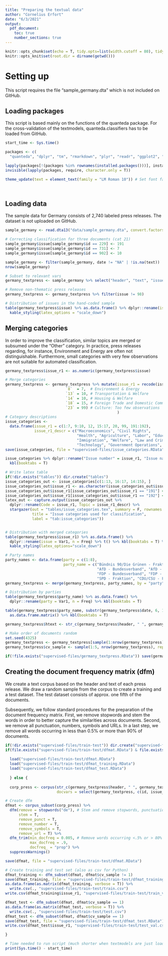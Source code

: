 ```yaml
---
title: "Preparing the textual data"
author: "Cornelius Erfort"
date: "6/3/2021"
output: 
  pdf_document:
    toc: true
    number_sections: true
---
```


```r
knitr::opts_chunk$set(echo = T, tidy.opts=list(width.cutoff = 80), tidy = T, python.reticulate = F)
knitr::opts_knit$set(root.dir = dirname(getwd()))

```

# Setting up

This script requires the file "sample_germany.dta" which is not included on GitHub.

## Loading packages

This script is based mainly on the functions of the quanteda package. For the cross-validation of the textmodels, quanteda.classifiers has to be loaded from GitHub.

```r
start_time <- Sys.time()

packages <- c(
  "quanteda", "dplyr", "tm", "rmarkdown", "plyr", "readr", "ggplot2", "stringr", "formatR", "readstata13", "lubridate", "kableExtra", "stargazer")

lapply(packages[!(packages %in% rownames(installed.packages()))], install.packages)
invisible(lapply(packages, require, character.only = T))

theme_update(text = element_text(family = "LM Roman 10")) # Set font family for ggplot




```

## Loading data

The sample data for Germany consists of 2,740 labeled press releases. The dataset is not uploaded on GitHub.

```r

sample_germany <- read.dta13("data/sample_germany.dta", convert.factors = F)

# Correcting classification for three documents (cat 21)
sample_germany$issue[sample_germany$id == 229] <- 191
sample_germany$issue[sample_germany$id == 731] <- 7
sample_germany$issue[sample_germany$id == 902] <- 10

sample_germany <- filter(sample_germany, date != "NA" | !is.na(text))
nrow(sample_germany)

# Subset to relevant vars
germany_textpress <- sample_germany %>% select("header", "text", "issue", "position", "id", "party", "date")

# Remove non-thematic press releases
germany_textpress <- germany_textpress %>% filter(issue != 98)

# Distribution of issues in the hand-coded sample
table(germany_textpress$issue) %>% as.data.frame() %>% dplyr::rename(issue = Var1, n = Freq) %>% t() %>% kbl(booktabs = T) %>% 
  kable_styling(latex_options = "scale_down")

```

## Merging categories

In order to improve the classification, similar topics are merged or subsumed under the "Other" category. In practice, press releases regarding, for instance, Environment and Energy are often not distinguishable. Furthermore, small categories with very few observations are not suitable for automated classification.

```r
germany_textpress$issue_r1 <- as.numeric(germany_textpress$issue)

# Merge categories
germany_textpress <- germany_textpress %>% mutate(issue_r1 = recode(issue_r1,
                           `8`  = 7,  # Environment & Energy
                           `13` = 10, # Transportation & Welfare
                           `14` = 10, # Housing & Welfare
                           `18` = 15, # Foreign Trade and Domestic Commerce
                           `23` = 99) # Culture: Too few observations
                                                  )
# Category descriptions
issue_categories <- 
  data.frame(issue_r1 = c(1:7, 9:10, 12, 15:17, 20, 99, 191:192), 
             issue_r1_descr = c("Macroeconomics", "Civil Rights", 
                                "Health", "Agriculture", "Labor", "Education", "Environment and Energy", 
                                "Immigration", "Welfare", "Law and Crime", "Commerce", "Defense", 
                                "Technology", "Government Operations", "Other", "International Affairs", "EU"))
save(issue_categories, file = "supervised-files/issue_categories.RData")

issue_categories %>% dplyr::rename("Issue number" = issue_r1, "Issue name" = issue_r1_descr) %>% 
  kbl(booktabs = T)

# Write latex table
if(!dir.exists("tables")) dir.create("tables")
issue_categories_out <- issue_categories[c(1:13, 16:17, 14:15), ]
issue_categories_out$issue_r1 <- as.character(issue_categories_out$issue_r1)
issue_categories_out$issue_r1[issue_categories_out$issue_r1 == "191"] <- "19.1"
issue_categories_out$issue_r1[issue_categories_out$issue_r1 == "192"] <- "19.2"
latex_out <- capture.output(issue_categories_out %>% 
  dplyr::rename(Code = issue_r1, Topic = issue_r1_descr) %>%
  stargazer(out = "tables/issue_categories.tex", summary = F, rownames = F, 
            title = "Issue categories used for classification", 
            label = "tab:issue_categories"))


# Distribution with merged categories
table(germany_textpress$issue_r1) %>% as.data.frame() %>% 
  dplyr::rename(issue = Var1, n = Freq) %>% t() %>% kbl(booktabs = T) %>% 
  kable_styling(latex_options="scale_down")

# Party names
party_names <- data.frame(party = c(1:8), 
                          party_name = c("Bündnis 90/Die Grünen - Fraktion", 
                                         "AfD - Bundesverband", "AfD - Fraktion", 
                                         "FDP - Bundesverband", "FDP - Fraktion", "DIE LINKE - Fraktion", 
                                         "SPD - Fraktion", "CDU/CSU - Fraktion"))
germany_textpress <- merge(germany_textpress, party_names, by = "party")

# Distribution by parties
table(germany_textpress$party_name) %>% as.data.frame() %>% 
  dplyr::rename(party = Var1, n = Freq) %>% kbl(booktabs = T)

table(germany_textpress$party_name, substr(germany_textpress$date, 6, 10)) %>% 
  as.data.frame.matrix() %>% kbl(booktabs = T)

germany_textpress$htext <- str_c(germany_textpress$header, " ", germany_textpress$text)

# Make order of documents random
set.seed(4325)
germany_textpress <- germany_textpress[sample(1:nrow(germany_textpress), nrow(germany_textpress)), ]
germany_textpress$cv_sample <- sample(1:5, nrow(germany_textpress), replace = T)

if(!file.exists("supervised-files/germany_textpress.RData")) save(germany_textpress, file = "supervised-files/germany_textpress.RData")

```

## Creating the document frequency matrix (dfm)

We create a text corpus based on the header and text of each press release. We draw a random sample from the corpus to create a training and a test dataset. The test dataset consists of approx. one fifth of the documents.

Subsequently, we follow standard procedures for the preparation of the document frequency matrix. First, we remove stopwords and stem the words in order to better capture the similarities across documents. Second, we remove all punctuation, numbers, symbols and URLs. In a last step, we remove all words occurring in less than 0.5% or more than 90% of documents.


```r
if(!dir.exists("supervised-files/train-test")) dir.create("supervised-files/train-test")
if(file.exists("supervised-files/train-test/dfmat.RData") & file.exists("supervised-files/train-test/dfmat_training.RData") & file.exists("supervised-files/train-test/dfmat_test.RData")) {
  
  load("supervised-files/train-test/dfmat.RData")
  load("supervised-files/train-test/dfmat_training.RData")
  load("supervised-files/train-test/dfmat_test.RData")
  
  } else {
    
  corp_press <- corpus(str_c(germany_textpress$header, " ", germany_textpress$text),
                       docvars = select(germany_textpress, c(id, issue_r1, party_name, cv_sample)))

# Create dfm
dfmat <- corpus_subset(corp_press) %>%
  dfm(remove = stopwords("de"), # Stem and remove stopwords, punctuation etc.
      stem = T, 
      remove_punct = T, 
      remove_number = T, 
      remove_symbols = T, 
      remove_url = T) %>% 
  dfm_trim(min_docfreq = 0.005, # Remove words occurring <.5% or > 80% of docs
           max_docfreq = .9, 
           docfreq_ = "prop") %>%
  suppressWarnings()

save(dfmat, file = "supervised-files/train-test/dfmat.RData")

# Create training and test set (also as csv for Python)
dfmat_training <- dfm_subset(dfmat, dfmat$cv_sample != 1)
save(dfmat_training, file = "supervised-files/train-test/dfmat_training.RData")
as.data.frame(as.matrix(dfmat_training, verbose = T)) %>%
  write.csv(., "supervised-files/train-test/train.csv")
write.csv(dfmat_training$issue_r1, "supervised-files/train-test/train_val.csv")

dfmat_test <- dfm_subset(dfmat, dfmat$cv_sample == 1)
as.data.frame(as.matrix(dfmat_test, verbose = T)) %>%
  write.csv(., "supervised-files/train-test/test.csv")
dfmat_test <- dfm_subset(dfmat, dfmat$cv_sample == 1)
save(dfmat_test, file = "supervised-files/train-test/dfmat_test.RData")
write.csv(dfmat_test$issue_r1, "supervised-files/train-test/test_val.csv")

}
```



```r
# Time needed to run script (much shorter when textmodels are just loaded from a file)
print(Sys.time() - start_time) 
```